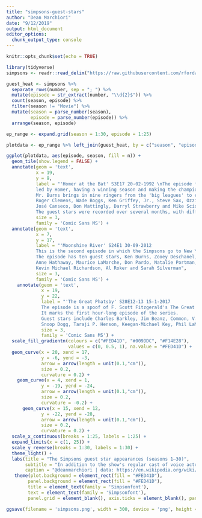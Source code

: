 ```yaml
---
title: "simpsons-guest-stars"
author: "Dean Marchiori"
date: "9/12/2019"
output: html_document
editor_options: 
  chunk_output_type: console
---
```


```r
knitr::opts_chunk$set(echo = TRUE)
```

```r
library(tidyverse)
simpsons <- readr::read_delim("https://raw.githubusercontent.com/rfordatascience/tidytuesday/master/data/2019/2019-08-27/simpsons-guests.csv", delim = "|", quote = "")
```

```r
guest_heat <- simpsons %>% 
  separate_rows(number, sep = "; ") %>% 
  mutate(episode = str_extract(number, "\\d{2}$")) %>% 
  count(season, episode) %>% 
  filter(season != "Movie") %>% 
  mutate(season = parse_number(season),
         episode = parse_number(episode)) %>% 
  arrange(season, episode)

ep_range <- expand.grid(season = 1:30, episode = 1:25)

plotdata <- ep_range %>% left_join(guest_heat, by = c("season", "episode"))
```


```r
ggplot(plotdata, aes(episode, season, fill = n)) +
  geom_tile(show.legend = FALSE) +
  annotate(geom = 'text', 
           x = 19, 
           y = 9, 
           label = "'Homer at the Bat' S3E17 20-02-1992 \nThe episode follows the Springfield Nuclear Power Plant softball team, 
           led by Homer, having a winning season and making the championship game. 
           Mr. Burns brings in nine ringers from the 'big leagues' to ensure his success. 
           Roger Clemens, Wade Boggs, Ken Griffey, Jr., Steve Sax, Ozzie Smith, 
           José Canseco, Don Mattingly, Darryl Strawberry and Mike Scioscia all guest starred as themselves. 
           The guest stars were recorded over several months, with differing degrees of cooperation.", 
           size = 3, 
           family = 'Comic Sans MS') +
  annotate(geom = 'text', 
           x = 7, 
           y = 17, 
           label = "'Moonshine River' S24E1 30-09-2012 
           This is the second episode in which the Simpsons go to New York City. 
           The episode has ten guest stars, Ken Burns, Zooey Deschanel, Sarah Michelle Gellar, 
           Anne Hathaway, Maurice LaMarche, Don Pardo, Natalie Portman, 
           Kevin Michael Richardson, Al Roker and Sarah Silverman", 
           size = 3, 
           family = 'Comic Sans MS') +
    annotate(geom = 'text', 
             x = 19, 
             y = 22, 
             label = "'The Great Phatsby' S28E12-13 15-1-2017 
             The episode is a spoof of F. Scott Fitzgerald's The Great Gatsby. 
             It marks the first hour-long episode of the series. 
             Guest stars include Charles Barkley, Jim Beanz, Common, V. Bozeman, 
             Snoop Dogg, Taraji P. Henson, Keegan-Michael Key, Phil LaMarr, RZA.", 
             size = 3, 
             family = 'Comic Sans MS') +
  scale_fill_gradientn(colours = c("#FED41D", "#009DDC", "#F14E28"), 
                       values = c(0, 0.5, 1), na.value = "#FED41D") +
  geom_curve(x = 20, xend = 17, 
             y = -6, yend = -3,  
             arrow = arrow(length = unit(0.1,"cm")), 
             size = 0.2, 
             curvature = 0.2) +
    geom_curve(x = 4, xend = 1, 
             y = -19, yend = -24,  
             arrow = arrow(length = unit(0.1,"cm")), 
             size = 0.2, 
             curvature = -0.2) +
      geom_curve(x = 15, xend = 12, 
             y = -22, yend = -28,  
             arrow = arrow(length = unit(0.1,"cm")), 
             size = 0.2, 
             curvature = 0.2) +
  scale_x_continuous(breaks = 1:25, labels = 1:25) +
  expand_limits(x = c(1, 25)) +
  scale_y_reverse(breaks = 1:30, labels = 1:30) +
  theme_light() +
  labs(title = "The Simpsons guest star appearances (seasons 1–30)",
       subtitle = "In addition to the show's regular cast of voice actors, celebrity guest stars have been a staple of The Simpsons",
       caption = "@deanmarchiori | data: https://en.wikipedia.org/wiki/List_of_The_Simpsons_guest_stars_(seasons_1-20)") +
   theme(plot.background = element_rect(fill = "#FED41D"),
        panel.background = element_rect(fill = "#FED41D"),  
        title = element_text(family = 'Simpsonfont'), 
        text = element_text(family = 'Simpsonfont'), 
        panel.grid = element_blank(), axis.ticks = element_blank(), panel.border = element_blank())

ggsave(filename = 'simpsons.png', width = 300, device = 'png', height = 230, units = "mm")
```




